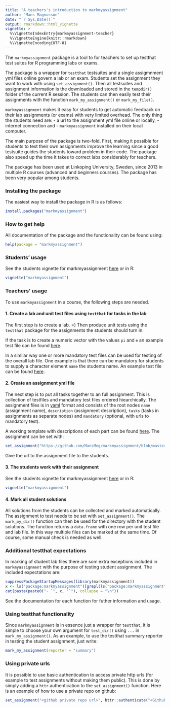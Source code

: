 ```yaml
---
title: "A teachers's introduction to markmyassignment"
author: "Mans Magnusson"
date: "`r Sys.Date()`"
output: rmarkdown::html_vignette
vignette: >
  %\VignetteIndexEntry{markmyassignment-teacher}
  %\VignetteEngine{knitr::rmarkdown}
  %\VignetteEncoding{UTF-8}
---
```


The `markmyassignment` package is a tool to for teachers to set up testthat test suites for R programming labs or exams. 

The package is a wrapper for `testthat` testsuites and a single assigmnment yml files online govern a lab or an exam. Students set the assignment they want to work with using `set_assignment()`. Then all testsuites and assignment information is the downloaded and stored in the `tempdir()` folder of the current R session. The students can then easily test their assignments with the function `mark_my_assignment()` or `mark_my_file()`.

`markmyassignment` makes it easy for students to get automatic feedback on their lab assignments (or exams) with very limited overhead. The only thing the students need are:
- a url to the assignment yml file online or locally, 
- internet connection and 
- `markmyassignment` installed on their local computer.

The main purpose of the package is two-fold. First, making it possible for students to test their own assignments improve the learning since a good testsuite guides the students toward problem in their code. The package also speed up the time it takes to correct labs considerably for teachers.

The package has been used at Linkoping University, Sweden, since 2013 in multiple R courses (advanced and beginners courses). The package has been very popular among students.


### Installing the package

The easiest way to install the package in R is as follows:

```r
install.packages("markmyassignment")
```

### How to get help

All documentation of the package and the functionality can be found using:

```r
help(package = "markmyassignment")
```

### Students' usage

See the students vignette for markmyassignment [here](https://htmlpreview.github.io/?https://github.com/MansMeg/markmyassignment/blob/master/vignettes/markmyassignment.html) or in R:

```r
vignette("markmyassignment")
```

### Teachers' usage

To use `markmyassignment` in a course, the following steps are needed. 

#### 1. Create a lab and unit test files using `testthat` for tasks in the lab

The first step is to create a lab. =) Then produce unit tests using the `testthat` package for the assignments the students should turn in. 

If the task is to create a numeric vector with the values `pi` and `e` an example test file can be found [here](https://github.com/MansMeg/markmyassignment/blob/master/inst/extdata/example_task1.R).

In a similar way one or more mandatory test files can be used for testing of the overall lab file. One example is that there can be mandatory for students to supply a character element `name` the students name. An example test file can be found [here](https://github.com/MansMeg/markmyassignment/blob/master/inst/extdata/example_mandatory.R).


#### 2. Create an assignment yml file

The next step is to put all tasks together to an full assignment. This is collection of testfiles and mandatory test files ordered hiearchically. The assignment files is in [yaml](http://www.yaml.org/) format and consists of the root nodes `name` (assignment name), `description` (assignment description), `tasks` (tasks in assignments as separate nodes) and `mandatory` (optional, with urls to mandatory test). 

A working template with descriptions of each part can be found [here](https://github.com/MansMeg/markmyassignment/blob/master/inst/extdata/assignment_template.yml). The assignment can be set with:

```r
set_assignment("https://github.com/MansMeg/markmyassignment/blob/master/inst/extdata/assignment_template.yml")
```

Give the url to the assignment file to the students.

#### 3. The students work with their assignment

See the students vignette for markmyassignment [here](https://htmlpreview.github.io/?https://github.com/MansMeg/markmyassignment/blob/master/vignettes/markmyassignment.html) or in R:

```r
vignette("markmyassignment")
```

#### 4. Mark all student solutions

All solutions from the students can be collected and marked automatically. The assignment to test needs to be set with `set_assignment()`. The `mark_my_dir()` function can then be used for the directory with the student solutions. The function returns a `data.frame` with one row per unit test file and lab file. In this way multiple files can be marked at the same time. Of course, some manual check is needed as well.


### Additional testthat expectations

In marking of student lab files there are som extra exceptions included in `markmyassignment` with the purpose of testing student assignment. The included expectations are:

```r
suppressPackageStartupMessages(library(markmyassignment))
x <- ls("package:markmyassignment")[grepl(ls("package:markmyassignment"),pattern = "expect")]
cat(paste(paste0("- `", x, "`"), collapse = "\n"))
```

See the documentation for each function for futher information and usage.


### Using testthat functionality

Since `markmyassignment` is in essence just a wrapper for `testthat`, it is simple to choose your own argument for `test_dir()` using `...` in `mark_my_assignment()`. As an example, to use the testthat summary reporter in testing the student assignment, just write:

```r
mark_my_assignment(reporter = "summary")
```


### Using private urls

It is possible to use basic authentication to access private http urls (for example to test assignments without making them public). This is done by simply adding a `httr` authentication to the `set_assignment()` function. Here is an example of how to use a private repo on github:

```r
set_assignment("<github private repo url>", httr::authenticate("<Github_Personal_Access_Token>", ""))
```


